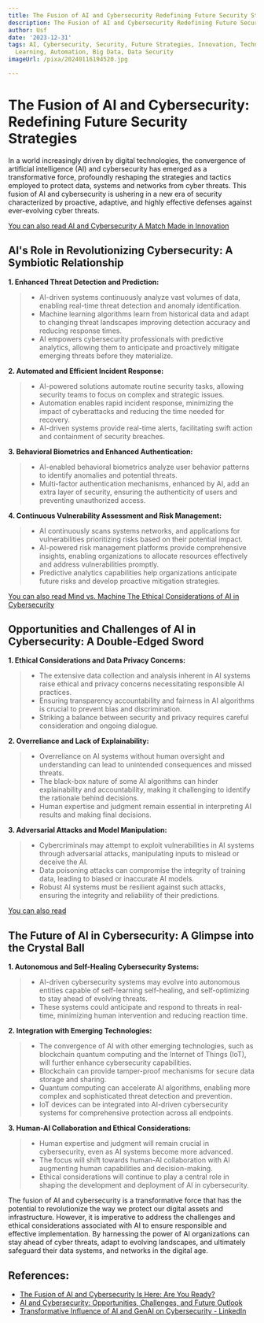 ```yaml
---
title: The Fusion of AI and Cybersecurity Redefining Future Security Strategies
description: The Fusion of AI and Cybersecurity Redefining Future Security Strategies
author: Usf
date: '2023-12-31'
tags: AI, Cybersecurity, Security, Future Strategies, Innovation, Technology, Machine
  Learning, Automation, Big Data, Data Security
imageUrl: /pixa/20240116194520.jpg

---
```

# The Fusion of AI and Cybersecurity: Redefining Future Security Strategies

In a world increasingly  driven  by  digital technologies, the convergence of artificial intelligence (AI) and cybersecurity has emerged  as a transformative force, profoundly  reshaping the strategies and tactics employed to  protect data, systems and networks  from cyber threats. This fusion of AI and cybersecurity is ushering in a new era of security characterized by proactive, adaptive, and highly effective defenses  against ever-evolving cyber threats.

[You can also  read AI and Cybersecurity A Match Made in Innovation](AI%20and%20Cybersecurity%20A%20Match%20Made%20in%20Innovation)


## AI's Role  in Revolutionizing Cybersecurity:  A Symbiotic Relationship

**1. Enhanced Threat Detection and Prediction:**

> - AI-driven  systems continuously analyze vast volumes of data, enabling real-time threat detection and anomaly identification.
> - Machine learning algorithms learn from historical  data and adapt to changing threat landscapes  improving detection accuracy  and reducing response times.
> - AI empowers cybersecurity professionals with predictive analytics, allowing them to  anticipate and proactively mitigate emerging threats before they materialize.

**2. Automated and Efficient Incident Response:**

> - AI-powered solutions  automate routine security tasks, allowing security teams to focus on complex  and  strategic issues.
> - Automation enables rapid incident response, minimizing the impact of cyberattacks and reducing the time needed for recovery.
> - AI-driven systems provide real-time alerts, facilitating swift action and  containment of security breaches.

**3. Behavioral Biometrics and Enhanced  Authentication:**

> - AI-enabled behavioral biometrics analyze user behavior patterns to identify  anomalies  and potential threats.
> - Multi-factor authentication mechanisms, enhanced by AI, add an extra layer of security, ensuring the authenticity of users  and preventing unauthorized access.

**4. Continuous Vulnerability Assessment and Risk Management:**

> - AI continuously scans systems networks, and  applications for vulnerabilities prioritizing  risks based on their potential impact.
> - AI-powered risk management platforms provide comprehensive insights, enabling organizations to allocate resources effectively and address vulnerabilities promptly.
> - Predictive analytics capabilities help organizations  anticipate future  risks and develop proactive mitigation strategies.

[You  can also read Mind vs. Machine The Ethical Considerations of AI in Cybersecurity](Mind%20vs.%20Machine%20The%20Ethical%20Considerations%20of%20AI%20in%20Cybersecurity)


## Opportunities  and Challenges of AI in Cybersecurity: A Double-Edged Sword

**1. Ethical Considerations and Data Privacy Concerns:**

> -  The extensive data collection and analysis inherent in AI systems  raise ethical and privacy concerns necessitating responsible AI practices.
> - Ensuring transparency accountability and  fairness in AI algorithms is crucial to prevent bias and discrimination.
> - Striking a balance between security and privacy requires careful  consideration and ongoing dialogue.

**2. Overreliance and Lack of Explainability:**

> -  Overreliance on AI systems without  human oversight and understanding can lead  to unintended consequences and missed  threats.
> - The black-box nature of some AI algorithms can hinder explainability and accountability, making it  challenging to identify the rationale behind  decisions.
> - Human expertise and judgment  remain essential in interpreting  AI results and making  final  decisions.

**3. Adversarial Attacks and Model Manipulation:**

> - Cybercriminals may attempt  to exploit vulnerabilities in AI systems through adversarial  attacks, manipulating inputs to mislead or deceive the AI.
> - Data poisoning attacks can compromise the integrity of training data,  leading to biased or inaccurate AI models.
> - Robust AI systems  must be resilient against such attacks,  ensuring the integrity and reliability of their predictions.

[You can also read ]()


## The Future of AI in Cybersecurity: A Glimpse into the Crystal Ball

**1. Autonomous and  Self-Healing Cybersecurity Systems:**

> - AI-driven  cybersecurity systems may evolve into autonomous entities capable  of self-learning self-healing, and self-optimizing to stay ahead of evolving threats.
> - These systems could anticipate and respond to  threats  in real-time, minimizing human intervention and  reducing reaction time.

**2. Integration with Emerging  Technologies:**

> - The convergence of AI  with other emerging technologies, such as blockchain quantum computing and the Internet of  Things (IoT), will further enhance cybersecurity  capabilities.
> - Blockchain can provide tamper-proof mechanisms for secure data storage and sharing.
> - Quantum computing  can accelerate AI algorithms,  enabling more complex  and sophisticated threat detection and prevention.
>  - IoT devices can be  integrated into AI-driven cybersecurity systems for comprehensive protection across all endpoints.

**3.  Human-AI Collaboration and Ethical Considerations:**

> - Human expertise and judgment will remain crucial in cybersecurity, even  as AI systems become more advanced.
> - The focus  will shift towards human-AI collaboration  with AI augmenting human capabilities and decision-making.
> - Ethical considerations will continue  to play a  central role in shaping the development  and deployment  of AI in cybersecurity.

The fusion of AI and cybersecurity  is a transformative force  that has the potential to revolutionize the way we protect our digital assets and infrastructure. However, it is imperative to address the challenges and ethical considerations associated with AI to ensure  responsible and effective implementation. By harnessing the power of AI organizations can stay ahead  of cyber threats, adapt to evolving landscapes, and ultimately safeguard their data  systems, and networks in the digital age.

## References:
- [The Fusion of AI and Cybersecurity Is Here: Are You Ready?](https://connect.comptia.org/blog/the-fusion-of-ai-and-cybersecurity-is-here)
- [AI and Cybersecurity: Opportunities, Challenges, and Future Outlook](https://vendict.com/blog/the-dynamic-interplay-of-ai-and-cybersecurity-uncovering-opportunities-and-navigating-risks)
- [Transformative Influence of AI and GenAI on Cybersecurity - LinkedIn](https://www.linkedin.com/pulse/transformative-influence-ai-genai-cybersecurity-luiz-1mjqc?trk=article-ssr-frontend-pulse_more-articles_related-content-card)
